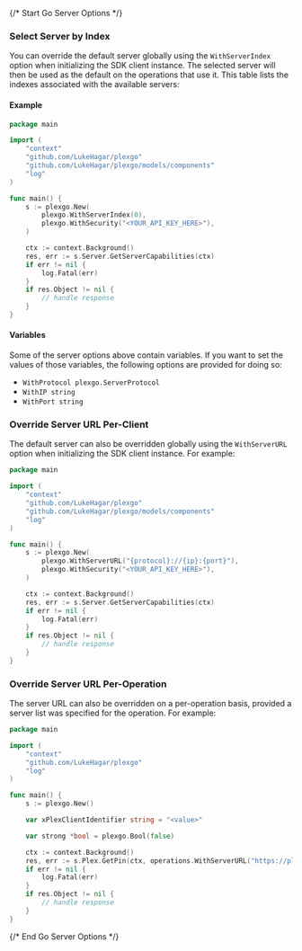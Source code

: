 {/* Start Go Server Options */}

### Select Server by Index

You can override the default server globally using the `WithServerIndex` option when initializing the SDK client instance. The selected server will then be used as the default on the operations that use it. This table lists the indexes associated with the available servers:



#### Example

```go
package main

import (
	"context"
	"github.com/LukeHagar/plexgo"
	"github.com/LukeHagar/plexgo/models/components"
	"log"
)

func main() {
	s := plexgo.New(
		plexgo.WithServerIndex(0),
		plexgo.WithSecurity("<YOUR_API_KEY_HERE>"),
	)

	ctx := context.Background()
	res, err := s.Server.GetServerCapabilities(ctx)
	if err != nil {
		log.Fatal(err)
	}
	if res.Object != nil {
		// handle response
	}
}

```

#### Variables

Some of the server options above contain variables. If you want to set the values of those variables, the following options are provided for doing so:
 * `WithProtocol plexgo.ServerProtocol`
 * `WithIP string`
 * `WithPort string`

### Override Server URL Per-Client

The default server can also be overridden globally using the `WithServerURL` option when initializing the SDK client instance. For example:
```go
package main

import (
	"context"
	"github.com/LukeHagar/plexgo"
	"github.com/LukeHagar/plexgo/models/components"
	"log"
)

func main() {
	s := plexgo.New(
		plexgo.WithServerURL("{protocol}://{ip}:{port}"),
		plexgo.WithSecurity("<YOUR_API_KEY_HERE>"),
	)

	ctx := context.Background()
	res, err := s.Server.GetServerCapabilities(ctx)
	if err != nil {
		log.Fatal(err)
	}
	if res.Object != nil {
		// handle response
	}
}

```

### Override Server URL Per-Operation

The server URL can also be overridden on a per-operation basis, provided a server list was specified for the operation. For example:
```go
package main

import (
	"context"
	"github.com/LukeHagar/plexgo"
	"log"
)

func main() {
	s := plexgo.New()

	var xPlexClientIdentifier string = "<value>"

	var strong *bool = plexgo.Bool(false)

	ctx := context.Background()
	res, err := s.Plex.GetPin(ctx, operations.WithServerURL("https://plex.tv/api/v2"), xPlexClientIdentifier, strong)
	if err != nil {
		log.Fatal(err)
	}
	if res.Object != nil {
		// handle response
	}
}

```
{/* End Go Server Options */}
